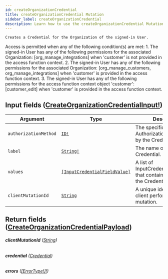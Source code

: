 ```yaml
---
id: createOrganizationCredential
title: createOrganizationCredential Mutation
sidebar_label: createOrganizationCredential
description: Learn how to use the createOrganizationCredential Mutation for Builder's API.
---
```


    Creates a Credential for the Organization of the signed-in User.

Access is permitted when any of the following condition(s) are met: 1. The signed-in User has any of the following permissions for the associated Organization: [org_manage_integrations] when 'customer' is not provided in the access function context. 2. The signed-in User has any of the following permissions for the associated Organization: [org_manage_customers, org_manage_integrations] when 'customer' is provided in the access function context. 3. The signed-in User has any of the following permissions for the access function context object 'customer': [customer_edit] when 'customer' is provided in the access function context.

## Input fields ([CreateOrganizationCredentialInput!](/composer/builder/api/schema/input_object/CreateOrganizationCredentialInput.mdx))

| Argument              | Type                                                                                   | Description                                                                            |
| --------------------- | -------------------------------------------------------------------------------------- | -------------------------------------------------------------------------------------- |
| `authorizationMethod` | [`ID!`](/composer/builder/api/schema/scalar/ID.mdx)                                                      | The specific AuthorizationMethod used by the Credential.                               |
| `label`               | [`String!`](/composer/builder/api/schema/scalar/String.mdx)                                              | The name of the Credential.                                                            |
| `values`              | [`[InputCredentialFieldValue]`](/composer/builder/api/schema/input_object/InputCredentialFieldValue.mdx) | A list of InputCredentialFieldValues that contain the values for the CredentialFields. |
| `clientMutationId`    | [`String`](/composer/builder/api/schema/scalar/String.mdx)                                               | A unique identifier for the client performing the mutation.                            |

## Return fields ([CreateOrganizationCredentialPayload](/composer/builder/api/schema/object/CreateOrganizationCredentialPayload.mdx))

###### <b>clientMutationId</b> ([String](/composer/builder/api/schema/scalar/String.mdx))

###### <b>credential</b> ([Credential](/composer/builder/api/schema/object/Credential.mdx))

###### <b>errors</b> ([[ErrorType!]!](/composer/builder/api/schema/object/ErrorType.mdx))
